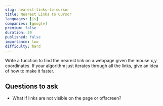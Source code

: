 ```yaml
---
slug: nearest-links-to-cursor
title: Nearest Links to Cursor
languages: [js]
companies: [google]
premium: false
duration: 30
published: false
importance: low
difficulty: hard
---
```


Write a function to find the nearest link on a webpage given the mouse x,y coordinates. If your algorithm just iterates through all the links, give an idea of how to make it faster.

## Questions to ask

- What if links are not visible on the page or offscreen?
